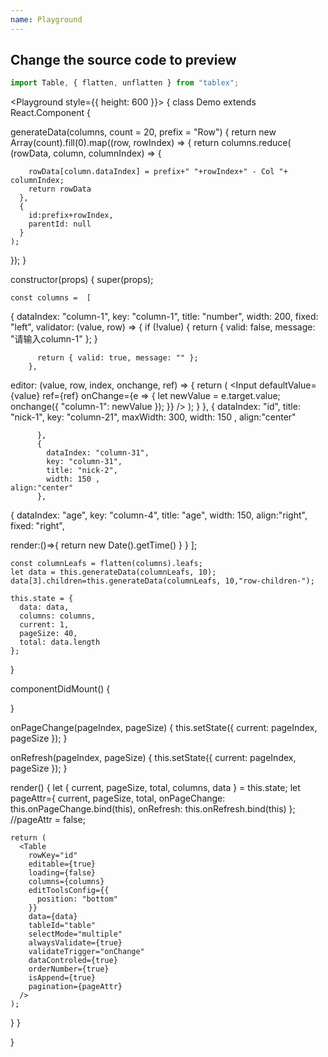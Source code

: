 ```yaml
---
name: Playground
---
```



## Change the source code to preview

```javascript
import Table, { flatten, unflatten } from "tablex";
```

<Playground style={{ height: 600 }}>
 {
  class Demo extends React.Component {
 
 generateData(columns, count = 20, prefix = "Row") {
 return new Array(count).fill(0).map((row, rowIndex) => {
    return columns.reduce(
      (rowData, column, columnIndex) => {
        
        rowData[column.dataIndex] = prefix+" "+rowIndex+" - Col "+ columnIndex;
        return rowData
      },
      {
        id:prefix+rowIndex,
        parentId: null
      }
    );
  });
}

  constructor(props) {
    super(props);

    const columns =  [
  {
    dataIndex: "column-1",
    key: "column-1",
    title: "number",
    width: 200,
    fixed: "left",
   validator: (value, row) => {
          if (!value) {
            return { valid: false, message: "请输入column-1" };
          }

          return { valid: true, message: "" };
        },
   editor: (value, row, index, onchange, ref) => {
          return (
            <Input
              defaultValue={value}
              ref={ref}
              onChange={e => {
                let newValue = e.target.value;
                onchange({
                  "column-1": newValue
                });
              }}
            />
          );
        }
  },
       {
            dataIndex: "id",
            title: "nick-1",
            key: "column-21",
            maxWidth: 300,
            width: 150 ,
    align:"center"

          },
          {
            dataIndex: "column-31",
            key: "column-31",
            title: "nick-2",
            width: 150 ,
    align:"center"
          },
  {
    dataIndex: "age",
    key: "column-4",
    title: "age",
    width: 150,
    align:"right",
    fixed: "right",

render:()=>{
  return new Date().getTime()
}
  }
];

    const columnLeafs = flatten(columns).leafs;
    let data = this.generateData(columnLeafs, 10);
    data[3].children=this.generateData(columnLeafs, 10,"row-children-");

    this.state = {
      data: data,
      columns: columns,
      current: 1,
      pageSize: 40,
      total: data.length
    };
  }


  componentDidMount() {
 
  }

  onPageChange(pageIndex, pageSize) {
    this.setState({
      current: pageIndex,
      pageSize
    });
  }

  onRefresh(pageIndex, pageSize) {
    this.setState({
      current: pageIndex,
      pageSize
    });
  }

  render() {
    let { current, pageSize, total, columns, data } = this.state;
    let pageAttr={
        current,
          pageSize,
          total,
          onPageChange: this.onPageChange.bind(this),
          onRefresh: this.onRefresh.bind(this)
    };
    //pageAttr = false;

    return (
      <Table
        rowKey="id"
        editable={true}
        loading={false}
        columns={columns}
        editToolsConfig={{
          position: "bottom"
        }}
        data={data}
        tableId="table"
        selectMode="multiple"
        alwaysValidate={true}
        validateTrigger="onChange"
        dataControled={true}
        orderNumber={true}
        isAppend={true}
        pagination={pageAttr}
      />
    );
  }
}

 }
</Playground>
